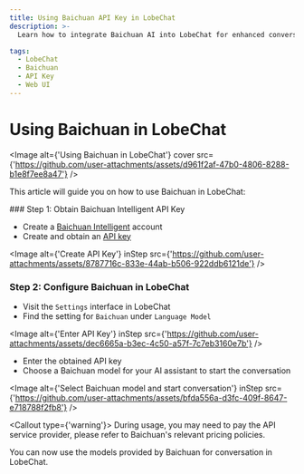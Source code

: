 ```yaml
---
title: Using Baichuan API Key in LobeChat
description: >-
  Learn how to integrate Baichuan AI into LobeChat for enhanced conversational experiences. Follow the steps to configure Baichuan AI and start using its models.

tags:
  - LobeChat
  - Baichuan
  - API Key
  - Web UI
---
```


# Using Baichuan in LobeChat

<Image alt={'Using Baichuan in LobeChat'} cover src={'https://github.com/user-attachments/assets/d961f2af-47b0-4806-8288-b1e8f7ee8a47'} />

This article will guide you on how to use Baichuan in LobeChat:

<Steps>
  ### Step 1: Obtain Baichuan Intelligent API Key

  - Create a [Baichuan Intelligent](https://platform.baichuan-ai.com/homePage) account
  - Create and obtain an [API key](https://platform.baichuan-ai.com/console/apikey)

  <Image alt={'Create API Key'} inStep src={'https://github.com/user-attachments/assets/8787716c-833e-44ab-b506-922ddb6121de'} />

  ### Step 2: Configure Baichuan in LobeChat

  - Visit the `Settings` interface in LobeChat
  - Find the setting for `Baichuan` under `Language Model`

  <Image alt={'Enter API Key'} inStep src={'https://github.com/user-attachments/assets/dec6665a-b3ec-4c50-a57f-7c7eb3160e7b'} />

  - Enter the obtained API key
  - Choose a Baichuan model for your AI assistant to start the conversation

  <Image alt={'Select Baichuan model and start conversation'} inStep src={'https://github.com/user-attachments/assets/bfda556a-d3fc-409f-8647-e718788f2fb8'} />

  <Callout type={'warning'}>
    During usage, you may need to pay the API service provider, please refer to Baichuan's relevant
    pricing policies.
  </Callout>
</Steps>

You can now use the models provided by Baichuan for conversation in LobeChat.
